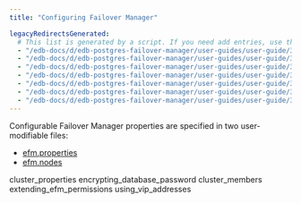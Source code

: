 ```yaml
---
title: "Configuring Failover Manager"

legacyRedirectsGenerated:
  # This list is generated by a script. If you need add entries, use the `legacyRedirects` key.
  - "/edb-docs/d/edb-postgres-failover-manager/user-guides/user-guide/3.6/configuring_efm.html"
  - "/edb-docs/d/edb-postgres-failover-manager/user-guides/user-guide/3.7/configuring_efm.html"
  - "/edb-docs/d/edb-postgres-failover-manager/user-guides/user-guide/3.8/configuring_efm.html"
  - "/edb-docs/d/edb-postgres-failover-manager/user-guides/user-guide/3.9/configuring_efm.html"
  - "/edb-docs/d/edb-postgres-failover-manager/user-guides/user-guide/3.10/configuring_efm.html"
  - "/edb-docs/d/edb-postgres-failover-manager/user-guides/user-guide/3.5/EDB_Failover_Manager_Guide.1.14.html"
  - "/edb-docs/d/edb-postgres-failover-manager/user-guides/user-guide/3.5/EDB_Failover_Manager_Guide_v3.5.1.14.html"
---
```


<div id="configuring_efm" class="registered_link"></div>

Configurable Failover Manager properties are specified in two user-modifiable files:

-   [efm.properties](01_cluster_properties/#cluster_properties)
-   [efm.nodes](03_cluster_members/#cluster_members)

<div class="toctree" maxdepth="3">

cluster_properties encrypting_database_password cluster_members extending_efm_permissions using_vip_addresses

</div>
